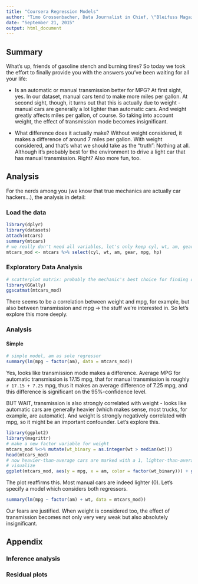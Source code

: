 ```yaml
---
title: "Coursera Regression Models"
author: "Timo Grossenbacher, Data Journalist in Chief, \"Bleifuss Magazine\""
date: "September 21, 2015"
output: html_document
---
```


## Summary 

What's up, friends of gasoline stench and burning tires? 
So today we took the effort to finally provide you with the answers you've been waiting for all your life: 

* Is an automatic or manual transmission better for MPG? 
At first sight, yes. In our dataset, manual cars tend to make more miles per gallon. At second sight, though, it turns out that this is actually due to weight - manual cars are generally a lot lighter than automatic cars. And weight greatly affects miles per gallon, of course. So taking into account weight, the effect of transmission mode becomes insignificant.

* What difference does it actually make? 
Without weight considered, it makes a difference of around 7 miles per gallon. With weight considered, and that's what we should take as the "truth": Nothing at all. Although it's probably best for the environment to drive a light car that has manual transmission. Right? Also more fun, too.

## Analysis

For the nerds among you (we know that true mechanics are actually car hackers...), the analysis in detail:

### Load the data
```r
library(dplyr)
library(datasets)
attach(mtcars)
summary(mtcars)
# we really don't need all variables, let's only keep cyl, wt, am, gear, mpg and horsepower
mtcars_mod <- mtcars %>% select(cyl, wt, am, gear, mpg, hp)
```

### Exploratory Data Analysis

```r
# scatterplot matrix: probably the mechanic's best choice for finding quick correlations
library(GGally)
ggscatmat(mtcars_mod)
```

There seems to be a correlation between weight and mpg, for example, but also between transmission and mpg -> the stuff we're interested in. So let's explore this more deeply. 

### Analysis

#### Simple
```r
# simple model, am as sole regressor
summary(lm(mpg ~ factor(am), data = mtcars_mod))
```
Yes, looks like transmission mode makes a difference. Average MPG for automatic transmission is 17.15 mpg, that for manual transmission is roughly `r 17.15 + 7.25` mpg, thus it makes an average difference of 7.25 mpg, and this difference is significant on the 95%-confidence level.

BUT WAIT, transmission is also strongly correlated with weight - looks like automatic cars are generally heavier (which makes sense, most trucks, for example, are automatic). And weight is strongly negatively correlated with mpg, so it might be an important confounder. Let's explore this.

```r
library(ggplot2)
library(magrittr)
# make a new factor variable for weight
mtcars_mod %<>% mutate(wt_binary = as.integer(wt > median(wt)))
head(mtcars_mod)
# now heavier-than-average cars are marked with a 1, lighter-than-average with a 0
# visualize 
ggplot(mtcars_mod, aes(y = mpg, x = am, color = factor(wt_binary))) + geom_point()
```

The plot reaffirms this. Most manual cars are indeed lighter (0). Let's specify a model which considers both regressors.

```r
summary(lm(mpg ~ factor(am) + wt, data = mtcars_mod))
```

Our fears are justified. When weight is considered too, the effect of transmission becomes not only very very weak but also absolutely insignificant. 

## Appendix

### Inference analysis
### Residual plots